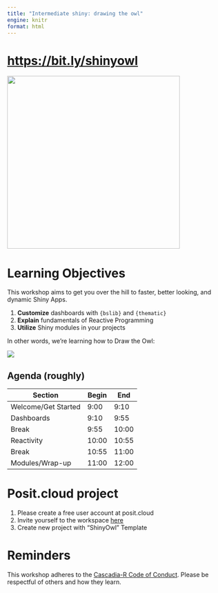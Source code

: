 ```yaml
---
title: "Intermediate shiny: drawing the owl"
engine: knitr
format: html
---
```


# <https://bit.ly/shinyowl>

![](bit.ly_45BDX9k.png){width=400}


# Learning Objectives

This workshop aims to get you over the hill to faster, better looking, and dynamic Shiny Apps.

1. **Customize** dashboards with `{bslib}` and `{thematic}`
1. **Explain** fundamentals of Reactive Programming
1. **Utilize** Shiny modules in your projects

In other words, we're learning how to Draw the Owl:

![](owl.png)

## Agenda (roughly)

|Section|Begin|End|
|-------|----|---|
|Welcome/Get Started|9:00|9:10|
|Dashboards|9:10|9:55|
|Break|9:55|10:00|
|Reactivity|10:00|10:55|
|Break|10:55|11:00|
|Modules/Wrap-up|11:00|12:00|

# Posit.cloud project 

1. Please create a free user account at posit.cloud 
1. Invite yourself to the workspace [here](https://posit.cloud/spaces/525494/join?access_code=N0vloDrDMCVvlXLIhXHISNdrWjHe4SOlhPm_9abK)
1. Create new project with "ShinyOwl" Template

# Reminders

This workshop adheres to the [Cascadia-R Code of Conduct](https://cascadiarconf.com/policies/). Please be respectful of others and how they learn.